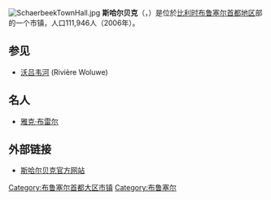 {{Unreferenced|time=2018-08-13T11:59:29+00:00}}
[[File:SchaerbeekTownHall.jpg|thumb]]
'''斯哈尔贝克'''（{{lang-fr|Schaerbeek}}，{{lang-nl|Schaarbeek}}）是位於[[比利时|比利时]][[布鲁塞尔首都地区|布鲁塞尔首都地区]]部的一个市镇，人口111,946人（2006年）。

==参见==
*[[沃吕韦河|沃吕韦河]] (Rivière Woluwe)

== 名人 ==
* [[雅克·布雷尔|雅克·布雷尔]]

== 外部链接 ==
* [http://www.schaerbeek.be/ 斯哈尔贝克官方网站] {{Wayback|url=http://www.schaerbeek.be/ |date=20110221000736 }}


{{commons|Category:Schaerbeek}}
{{布鲁塞尔首都地区市区}}
{{Authority control}}
{{DEFAULTSORT:Schaerbeek}}
{{Belgium-geo-stub}}

[[Category:布鲁塞尔首都大区市镇|Category:布鲁塞尔首都大区市镇]]
[[Category:布鲁塞尔|Category:布鲁塞尔]]